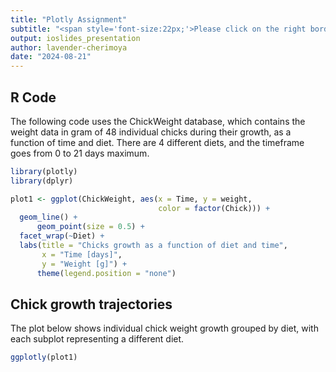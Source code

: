```yaml
---
title: "Plotly Assignment"
subtitle: "<span style='font-size:22px;'>Please click on the right border of the slide to view the next one.</span>"
output: ioslides_presentation
author: lavender-cherimoya
date: "2024-08-21"
---
```


## R Code
The following code uses the ChickWeight database, which contains the weight data in gram of 48 individual chicks during their growth, as a function of time and diet. There are 4 different diets, and the timeframe goes from 0 to 21 days maximum. 
```r
library(plotly)
library(dplyr)

plot1 <- ggplot(ChickWeight, aes(x = Time, y = weight, 
                                 color = factor(Chick))) +
  geom_line() +
      geom_point(size = 0.5) +  
  facet_wrap(~Diet) +
  labs(title = "Chicks growth as a function of diet and time", 
       x = "Time [days]", 
       y = "Weight [g]") +
      theme(legend.position = "none")
```

## Chick growth trajectories

The plot below shows individual chick weight growth grouped by diet, with each subplot representing a different diet.

```r
ggplotly(plot1)
```

